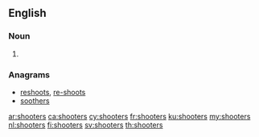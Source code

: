 ==English==

===Noun===
{{head|en|plural}}

# {{plural of|shooter|lang=en}}

===Anagrams===
* [[reshoots#English|reshoots]], [[re-shoots#English|re-shoots]]
* [[soothers#English|soothers]]

[[ar:shooters]]
[[ca:shooters]]
[[cy:shooters]]
[[fr:shooters]]
[[ku:shooters]]
[[my:shooters]]
[[nl:shooters]]
[[fi:shooters]]
[[sv:shooters]]
[[th:shooters]]